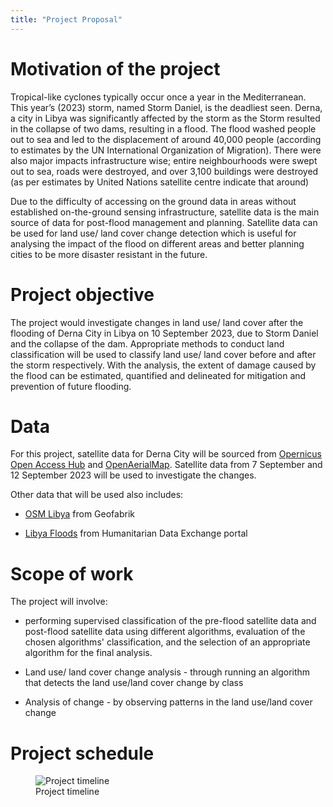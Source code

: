 ```yaml
---
title: "Project Proposal"
---
```


# Motivation of the project

Tropical-like cyclones typically occur once a year in the Mediterranean. This year's (2023) storm, named Storm Daniel, is the deadliest seen. Derna, a city in Libya was significantly affected by the storm as the Storm resulted in the collapse of two dams, resulting in a flood. The flood washed people out to sea and led to the displacement of around 40,000 people (according to estimates by the UN International Organization of Migration). There were also major impacts infrastructure wise; entire neighbourhoods were swept out to sea, roads were destroyed, and over 3,100 buildings were destroyed (as per estimates by United Nations satellite centre indicate that around)

Due to the difficulty of accessing on the ground data in areas without established on-the-ground sensing infrastructure, satellite data is the main source of data for post-flood management and planning. Satellite data can be used for land use/ land cover change detection which is useful for analysing the impact of the flood on different areas and better planning cities to be more disaster resistant in the future.

# Project objective

The project would investigate changes in land use/ land cover after the flooding of Derna City in Libya on 10 September 2023, due to Storm Daniel and the collapse of the dam. Appropriate methods to conduct land classification will be used to classify land use/ land cover before and after the storm respectively. With the analysis, the extent of damage caused by the flood can be estimated, quantified and delineated for mitigation and prevention of future flooding.

# Data

For this project, satellite data for Derna City will be sourced from [Opernicus Open Access Hub](https://scihub.copernicus.eu/dhus/#/home) and [OpenAerialMap](https://openaerialmap.org/). Satellite data from 7 September and 12 September 2023 will be used to investigate the changes.

Other data that will be used also includes:

-   [OSM Libya](https://download.geofabrik.de/africa/libya.html) from Geofabrik

-   [Libya Floods](https://data.humdata.org/event/f1c3a777-4079-49fb-9d64-12a72f46f1e3) from Humanitarian Data Exchange portal

# Scope of work

The project will involve:

-   performing supervised classification of the pre-flood satellite data and post-flood satellite data using different algorithms, evaluation of the chosen algorithms\' classification, and the selection of an appropriate algorithm for the final analysis.

-   Land use/ land cover change analysis - through running an algorithm that detects the land use/land cover change by class

-   Analysis of change - by observing patterns in the land use/land cover change

# Project schedule
![Project timeline](img/project_timeline.png)